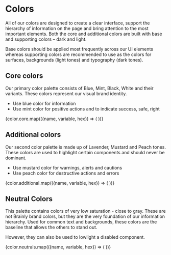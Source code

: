 
<Meta title="Basics/Colors" />

# Colors

All of our colors are designed to create a clear interface, support the hierarchy of information on the page and bring attention to the most important elements. Both the core and additional colors are built with base and supporting colors – dark and light. 

Base colors should be applied most frequently across our UI elements whereas supporting colors are recommended to use as the colors for surfaces, backgrounds (light tones) and typography (dark tones).

## Core colors

Our primary color palette consists of Blue, Mint, Black, White and their variants. These colors represent our visual brand identity.

- Use blue color for information
- Use mint color for positive actions and to indicate success, safe, right

<ColorPalette>
  {color.core.map(({name, variable, hex}) => (
    <ColorItem
      key={name}
      title={name}
      subtitle={variable}
      colors={[`#${hex}`]}
    />
  ))}
</ColorPalette>

## Additional colors

Our second color palette is made up of Lavender, Mustard and Peach tones. These colors are used to highlight certain components and should never be dominant.

- Use mustard color for warnings, alerts and cautions
- Use peach color for destructive actions and errors

<ColorPalette>
  {color.additional.map(({name, variable, hex}) => (
    <ColorItem
      key={name}
      title={name}
      subtitle={variable}
      colors={[`#${hex}`]}
    />
  ))}
</ColorPalette>

## Neutral Colors

This palette contains colors of very low saturation - close to gray. These are not Brainly brand colors, but they are the very foundation of our information hierarchy. Used for common text and backgrounds, these colors are the baseline that allows the others to stand out. 

However, they can also be used to lowlight a disabled component. 

<ColorPalette>
  {color.neutrals.map(({name, variable, hex}) => (
    <ColorItem
      key={name}
      title={name}
      subtitle={variable}
      colors={[`#${hex}`]}
    />
  ))}
</ColorPalette>